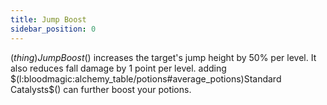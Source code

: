 ```yaml
---
title: Jump Boost
sidebar_position: 0
---
```



$(thing)Jump Boost$() increases the target's jump height by 50% per level. It also reduces fall damage by 1 point per level.
adding $(l:bloodmagic:alchemy_table/potions#average_potions)Standard Catalysts$() can further boost your potions.
